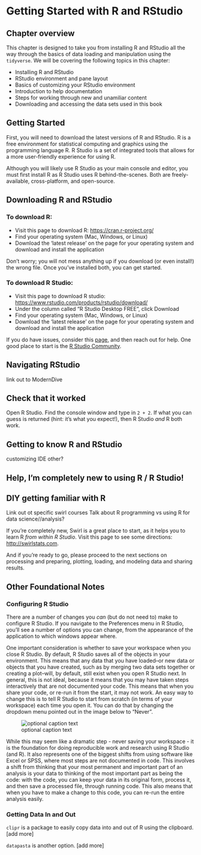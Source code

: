 # Getting Started with R and RStudio

## Chapter overview

This chapter is designed to take you from installing R and RStudio all the way through the basics of data loading and manipulation using the `tidyverse`. 
We will be covering the following topics in this chapter: 

- Installing R and RStudio
- RStudio environment and pane layout
- Basics of customizing your RStudio environment
- Introduction to help documentation
- Steps for working through new and unamiliar content
- Downloading and accessing the data sets used in this book

## Getting Started

First, you will need to download the latest versions of R and RStudio. 
R is a free environment for statistical computing and graphics using the programming language R. 
R Studio is a set of integrated tools that allows for a more user-friendly experience for using R.

Although you will likely use R Studio as your main console and editor, you must first install R as R Studio uses R behind-the-scenes. 
Both are freely-available, cross-platform, and open-source.

## Downloading R and RStudio

### To download R:

- Visit this page to download R: [https://cran.r-project.org/](https://cran.r-project.org/)
- Find your operating system (Mac, Windows, or Linux)
- Download the 'latest release' on the page for your operating system and download and install the application

Don't worry; you will not mess anything up if you download (or even install!) the wrong file. 
Once you've installed both, you can get started.

### To download R Studio:

- Visit this page to download R studio: [https://www.rstudio.com/products/rstudio/download/](https://www.rstudio.com/products/rstudio/download/)
- Under the column called "R Studio Desktop FREE", click Download
- Find your operating system (Mac, Windows, or Linux)
- Download the 'latest release' on the page for your operating system and download and install the application

If you do have issues, consider this [page](https://datacarpentry.org/R-ecology-lesson/), and then reach out for help. 
One good place to start is the [R Studio Community](https://community.rstudio.com/).

## Navigating RStudio

link out to ModernDive

## Check that it worked

Open R Studio. 
Find the console window and type in `2 + 2`. If what you can guess is returned (hint: it's what you expect!), then R Studio *and* R both work.

## Getting to know R and RStudio

customizing IDE
other?

## Help, I'm completely new to using R / R Studio!
## DIY getting familiar with R

Link out ot specific swirl courses
Talk about R programming vs using R for data science//analysis?

If you're completely new, Swirl is a great place to start, as it helps you to learn R *from within R Studio*. 
Visit this page to see some directions: [http://swirlstats.com](http://swirlstats.com).

And if you're ready to go, please proceed to the next sections on processing and preparing, plotting, loading, and modeling data and sharing results.



## Other Foundational Notes

### Configuring R Studio

There are a number of changes you *can* (but do not need to) make to configure R Studio. If you navigate to the Preferences menu in R Studio, you'll see a number of options you can change, from the appearance of the application to which windows appear where.

One important consideration is whether to save your workspace when you close R Studio. By default, R Studio saves all of the objects in your environment. This means that any data that you have loaded--or new data or objects that you have created, such as by merging two data sets together or creating a plot--will, by default, still exist when you open R Studio next. In general, this is not ideal, because it means that you may have taken steps interactively that are not documented your code. This means that when you share your code, or re-run it from the start, it may not work. An easy way to change this is to tell R Studio to start from scratch (in terms of your workspace) each time you open it. You can do that by changing the dropdown menu pointed out in the image below to "Never".

![optional caption text](images/save-workspace-reminder.jpg)

While this may seem like a dramatic step - never saving your workspace - it is the foundation for doing reproducible work and research using R Studio (and R). It also represents one of the biggest shifts from using software like Excel or SPSS, where most steps are not documented in code. This involves a shift from thinking that your most permanent and important part of an analysis is your data to thinking of the most important part as being the code: with the code, you can keep your data in its original form, process it, and then save a processed file, through running code. This also means that when you have to make a change to this code, you can re-run the entire analysis easily. 

### Getting Data In and Out

`clipr` is a package to easily copy data into and out of R using the clipboard. [add more]

`datapasta` is another option. [add more]
